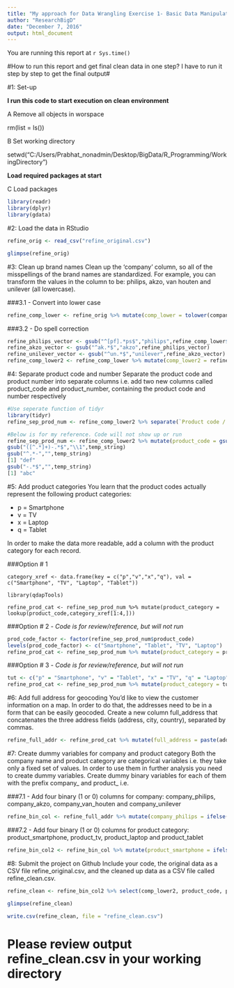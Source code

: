```yaml
---
title: "My approach for Data Wrangling Exercise 1- Basic Data Manipulation"
author: "ResearchBigD"
date: "December 7, 2016"
output: html_document
---
```


You are running this report at `r Sys.time()`

#How to run this report and get final clean data in one step? I have to run it step by step to get the final output#

#1: Set-up

**I run this code to start execution on clean environment**

A Remove all objects in worspace

rm(list = ls())

B Set working directory

setwd("C:/Users/Prabhat_nonadmin/Desktop/BigData/R_Programming/WorkingDirectory")

**Load required packages at start**

C Load packages

```r
library(readr)
library(dplyr)
library(gdata)
```

#2: Load the data in RStudio

```r
refine_orig <- read_csv("refine_original.csv")
```

```r
glimpse(refine_orig)
```

#3: Clean up brand names
Clean up the 'company' column, so all of the misspellings of the brand names are standardized. For example, you can transform the values in the column to be: philips, akzo, van houten and unilever (all lowercase).

###3.1 - Convert into lower case
```r
refine_comp_lower <- refine_orig %>% mutate(comp_lower = tolower(company))
```
###3.2 - Do spell correction
```r
refine_philips_vector <- gsub("^[pf].*ps$","philips",refine_comp_lower$comp_lower)
refine_akzo_vector <- gsub("^ak.*$","akzo",refine_philips_vector)
refine_unilever_vector <- gsub("^un.*$","unilever",refine_akzo_vector)
refine_comp_lower2 <- refine_comp_lower %>% mutate(comp_lower2 = refine_unilever_vector)

```

#4: Separate product code and number
Separate the product code and product number into separate columns i.e. add two new columns called product_code and product_number, containing the product code and number respectively

```r
#Use seperate function of tidyr
library(tidyr)
refine_sep_prod_num <- refine_comp_lower2 %>% separate(`Product code / number`,c("product_code","product_number"),'-')
```



```r
#Below is for my reference. Code will not show up or run
refine_sep_prod_num <- refine_comp_lower2 %>% mutate(product_code = gsub("([^.*]+)-.*$","\\1",`Product code / number`), product_number = gsub("^.*-","",`Product code / number`))
gsub("([^.*]+)-.*$","\\1",temp_string)
gsub("^.*-","",temp_string)
[1] "def"
gsub("-.*$","",temp_string)
[1] "abc"
```

#5: Add product categories
You learn that the product codes actually represent the following product categories:

* p = Smartphone
* v = TV
* x = Laptop
* q = Tablet

In order to make the data more readable, add a column with the product category for each record.

###Option # 1
```
category_xref <- data.frame(key = c("p","v","x","q"), val = c("Smartphone", "TV", "Laptop", "Tablet"))

library(qdapTools)

refine_prod_cat <- refine_sep_prod_num %>% mutate(product_category = lookup(product_code,category_xref[1:4,]))
```

###Option # 2 - *Code is for review/reference, but will not run*

```r
prod_code_factor <- factor(refine_sep_prod_num$product_code)
levels(prod_code_factor) <- c("Smartphone", "Tablet", "TV", "Laptop")
refine_prod_cat <- refine_sep_prod_num %>% mutate(product_category = prod_code_factor)

```

###Option # 3 - *Code is for review/reference, but will not run*

```r
tut <- c("p" = "Smartphone", "v" = "Tablet", "x" = "TV", "q" = "Laptop")
refine_prod_cat <- refine_sep_prod_num %>% mutate(product_category = tut[product_code])
```

#6: Add full address for geocoding
You'd like to view the customer information on a map. In order to do that, the addresses need to be in a form that can be easily geocoded. Create a new column full_address that concatenates the three address fields (address, city, country), separated by commas.

```r
refine_full_addr <- refine_prod_cat %>% mutate(full_address = paste(address, city, country, sep = ","))
```

#7: Create dummy variables for company and product category
Both the company name and product category are categorical variables i.e. they take only a fixed set of values. In order to use them in further analysis you need to create dummy variables. Create dummy binary variables for each of them with the prefix company_ and product_ i.e.

###7.1 - Add four binary (1 or 0) columns for company: company_philips, company_akzo, company_van_houten and company_unilever

```r
refine_bin_col <- refine_full_addr %>% mutate(company_philips = ifelse(comp_lower2 == "philips",1,0)) %>% mutate(company_akzo = ifelse(comp_lower2 == "akzo",1,0)) %>% mutate(company_van_houten = ifelse(comp_lower2 == "van houten",1,0)) %>% mutate(company_unilever = ifelse(comp_lower2 == "unilever",1,0))
```
###7.2 - Add four binary (1 or 0) columns for product category: product_smartphone, product_tv, product_laptop and product_tablet

```r
refine_bin_col2 <- refine_bin_col %>% mutate(product_smartphone = ifelse(product_category == "Smartphone",1,0)) %>% mutate(product_tv = ifelse(product_category == "TV",1,0)) %>% mutate(product_laptop = ifelse(product_category == "Laptop",1,0)) %>% mutate(product_tablet = ifelse(product_category == "Tablet",1,0))
```

#8: Submit the project on Github
Include your code, the original data as a CSV file refine_original.csv, and the cleaned up data as a CSV file called refine_clean.csv.


```r
refine_clean <- refine_bin_col2 %>% select(comp_lower2, product_code, product_number, full_address, name,company_philips, company_akzo, company_van_houten, company_unilever, product_smartphone, product_tv, product_laptop, product_tablet )
```

```r
glimpse(refine_clean)
```

```r
write.csv(refine_clean, file = "refine_clean.csv")
```

# Please review output refine_clean.csv in your working directory